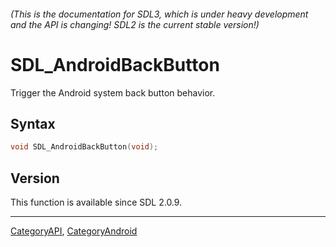 ====== (This is the documentation for SDL3, which is under heavy development and the API is changing! SDL2 is the current stable version!) ======
= SDL_AndroidBackButton =

Trigger the Android system back button behavior.

== Syntax ==

<syntaxhighlight lang='c'>
void SDL_AndroidBackButton(void);
</syntaxhighlight>

== Version ==

This function is available since SDL 2.0.9.

----
[[CategoryAPI]], [[CategoryAndroid]]


